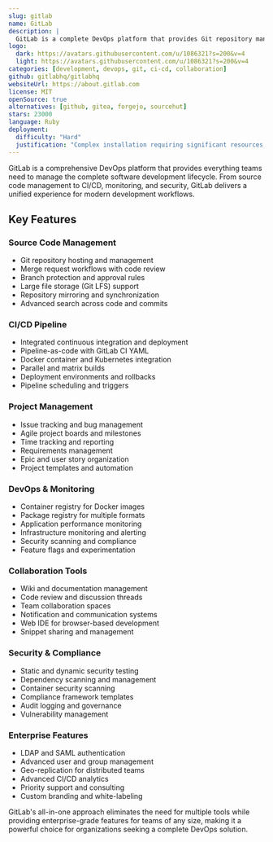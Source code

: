 ```yaml
---
slug: gitlab
name: GitLab
description: |
  GitLab is a complete DevOps platform that provides Git repository management, CI/CD pipelines, issue tracking, and collaboration tools in a single application.
logo:
  dark: https://avatars.githubusercontent.com/u/1086321?s=200&v=4
  light: https://avatars.githubusercontent.com/u/1086321?s=200&v=4
categories: [development, devops, git, ci-cd, collaboration]
github: gitlabhq/gitlabhq
websiteUrl: https://about.gitlab.com
license: MIT
openSource: true
alternatives: [github, gitea, forgejo, sourcehut]
stars: 23000
language: Ruby
deployment:
  difficulty: "Hard"
  justification: "Complex installation requiring significant resources, database setup, and careful configuration. Multiple components need coordination for optimal performance."
---
```


GitLab is a comprehensive DevOps platform that provides everything teams need to manage the complete software development lifecycle. From source code management to CI/CD, monitoring, and security, GitLab delivers a unified experience for modern development workflows.

## Key Features

### Source Code Management

- Git repository hosting and management
- Merge request workflows with code review
- Branch protection and approval rules
- Large file storage (Git LFS) support
- Repository mirroring and synchronization
- Advanced search across code and commits

### CI/CD Pipeline

- Integrated continuous integration and deployment
- Pipeline-as-code with GitLab CI YAML
- Docker container and Kubernetes integration
- Parallel and matrix builds
- Deployment environments and rollbacks
- Pipeline scheduling and triggers

### Project Management

- Issue tracking and bug management
- Agile project boards and milestones
- Time tracking and reporting
- Requirements management
- Epic and user story organization
- Project templates and automation

### DevOps & Monitoring

- Container registry for Docker images
- Package registry for multiple formats
- Application performance monitoring
- Infrastructure monitoring and alerting
- Security scanning and compliance
- Feature flags and experimentation

### Collaboration Tools

- Wiki and documentation management
- Code review and discussion threads
- Team collaboration spaces
- Notification and communication systems
- Web IDE for browser-based development
- Snippet sharing and management

### Security & Compliance

- Static and dynamic security testing
- Dependency scanning and management
- Container security scanning
- Compliance framework templates
- Audit logging and governance
- Vulnerability management

### Enterprise Features

- LDAP and SAML authentication
- Advanced user and group management
- Geo-replication for distributed teams
- Advanced CI/CD analytics
- Priority support and consulting
- Custom branding and white-labeling

GitLab's all-in-one approach eliminates the need for multiple tools while providing enterprise-grade features for teams of any size, making it a powerful choice for organizations seeking a complete DevOps solution.